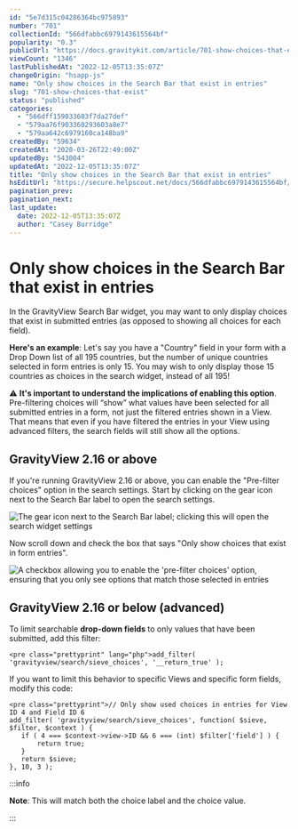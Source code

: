 ```yaml
---
id: "5e7d315c04286364bc975893"
number: "701"
collectionId: "566dfabbc6979143615564bf"
popularity: "0.3"
publicUrl: "https://docs.gravitykit.com/article/701-show-choices-that-exist"
viewCount: "1346"
lastPublishedAt: "2022-12-05T13:35:07Z"
changeOrigin: "hsapp-js"
name: "Only show choices in the Search Bar that exist in entries"
slug: "701-show-choices-that-exist"
status: "published"
categories: 
  - "566dff159033603f7da27def"
  - "579aa76f903360293603a8e7"
  - "579aa642c6979160ca148ba9"
createdBy: "59634"
createdAt: "2020-03-26T22:49:00Z"
updatedBy: "543004"
updatedAt: "2022-12-05T13:35:07Z"
title: "Only show choices in the Search Bar that exist in entries"
hsEditUrl: "https://secure.helpscout.net/docs/566dfabbc6979143615564bf/article/5e7d315c04286364bc975893"
pagination_prev: 
pagination_next: 
last_update:
  date: 2022-12-05T13:35:07Z
  author: "Casey Burridge"
---
```


# Only show choices in the Search Bar that exist in entries

In the GravityView Search Bar widget, you may want to only display choices that exist in submitted entries (as opposed to showing all choices for each field).

**Here's an example**: Let's say you have a "Country" field in your form with a Drop Down list of all 195 countries, but the number of unique countries selected in form entries is only 15. You may wish to only display those 15 countries as choices in the search widget, instead of all 195!

⚠️ **It's important to understand the implications of enabling this option**. Pre-filtering choices will “show” what values have been selected for all submitted entries in a form, not just the filtered entries shown in a View. That means that even if you have filtered the entries in your View using advanced filters, the search fields will still show all the options.

## GravityView 2.16 or above

If you're running GravityView 2.16 or above, you can enable the "Pre-filter choices" option in the search settings. Start by clicking on the gear icon next to the Search Bar label to open the search settings.

![The gear icon next to the Search Bar label; clicking this will open the search widget settings](https://s3.amazonaws.com/helpscout.net/docs/assets/54c58489e4b051242988532c/images/638df16df10e521a19fdb86c/file-RtRfgMwxGm.png)

Now scroll down and check the box that says "Only show choices that exist in form entries".

![A checkbox allowing you to enable the 'pre-filter choices' option, ensuring that you only see options that match those selected in entries](https://s3.amazonaws.com/helpscout.net/docs/assets/54c58489e4b051242988532c/images/638defdab516b82a04e934b8/file-YHO6zWZ2gH.png)

## GravityView 2.16 or below (advanced)

To limit searchable **drop-down fields** to only values that have been submitted, add this filter:

```
<pre class="prettyprint" lang="php">add_filter( 'gravityview/search/sieve_choices', '__return_true' );
```

If you want to limit this behavior to specific Views and specific form fields, modify this code:

```
<pre class="prettyprint">// Only show used choices in entries for View ID 4 and Field ID 6
add_filter( 'gravityview/search/sieve_choices', function( $sieve, $filter, $context ) {
   if ( 4 === $context->view->ID && 6 === (int) $filter['field'] ) {
       return true;
   }
   return $sieve;
}, 10, 3 );
```


:::info

**Note**: This will match both the choice label and the choice value.

:::

 